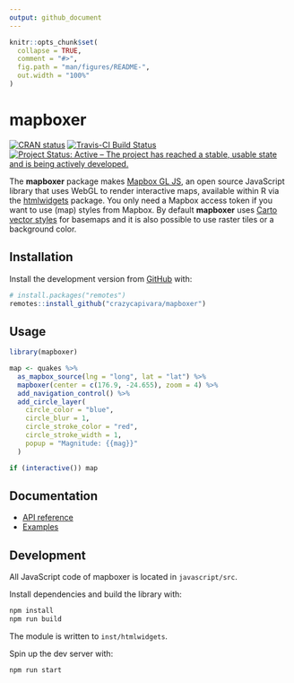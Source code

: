 ```yaml
---
output: github_document
---
```


<!-- README.md is generated from README.Rmd. Please edit that file -->

```r
knitr::opts_chunk$set(
  collapse = TRUE,
  comment = "#>",
  fig.path = "man/figures/README-",
  out.width = "100%"
)
```
# mapboxer

<!-- badges: start -->
[![CRAN status](https://www.r-pkg.org/badges/version/mapboxer)](https://CRAN.R-project.org/package=mapboxer)  [![Travis-CI Build Status](https://travis-ci.org/crazycapivara/mapboxer.svg?branch=master)](https://travis-ci.org/crazycapivara/mapboxer) [![Project Status: Active – The project has reached a stable, usable state and is being actively developed.](https://www.repostatus.org/badges/latest/active.svg)](https://www.repostatus.org/#active)
<!-- badges: end -->

The __mapboxer__ package makes [Mapbox GL JS](https://docs.mapbox.com/mapbox-gl-js/api/),
an open source JavaScript library that uses WebGL to render interactive maps,
available within R via the [htmlwidgets](https://www.htmlwidgets.org/) package.
You only need a Mapbox access token if you want to use (map) styles from Mapbox.
By default __mapboxer__ uses [Carto vector styles](https://github.com/CartoDB/basemap-styles)
for basemaps and it is also possible to use raster tiles or a background color.

## Installation

Install the development version from [GitHub](https://github.com/) with:

``` r
# install.packages("remotes")
remotes::install_github("crazycapivara/mapboxer")
```

## Usage

```r
library(mapboxer)

map <- quakes %>%
  as_mapbox_source(lng = "long", lat = "lat") %>%
  mapboxer(center = c(176.9, -24.655), zoom = 4) %>%
  add_navigation_control() %>%
  add_circle_layer(
    circle_color = "blue",
    circle_blur = 1,
    circle_stroke_color = "red",
    circle_stroke_width = 1,
    popup = "Magnitude: {{mag}}"
  )

if (interactive()) map
```

## Documentation

- [API reference](https://crazycapivara.github.io/mapboxer/reference/)
- [Examples](https://github.com/crazycapivara/mapboxer/tree/master/examples)

## Development

All JavaScript code of mapboxer is located in `javascript/src`.

Install dependencies and build the library with:

```bash
npm install
npm run build
```

The module is written to `inst/htmlwidgets`.

Spin up the dev server with:

```bash
npm run start
```
